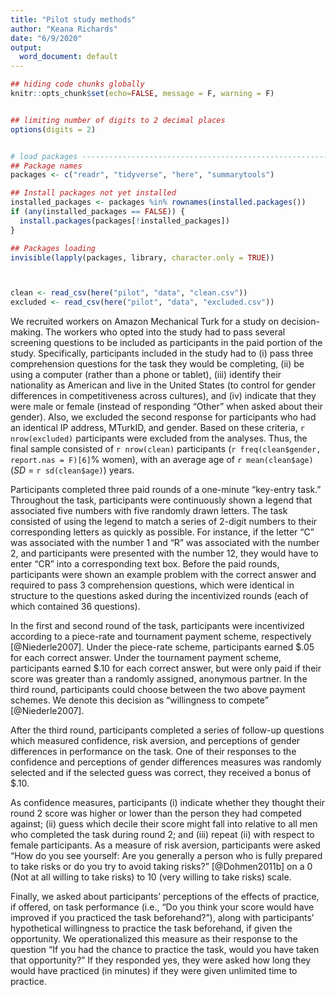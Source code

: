 ```yaml
---
title: "Pilot study methods"
author: "Keana Richards"
date: "6/9/2020"
output:
  word_document: default
---
```


```r

## hiding code chunks globally 
knitr::opts_chunk$set(echo=FALSE, message = F, warning = F)


## limiting number of digits to 2 decimal places
options(digits = 2)


# load packages -----------------------------------------------------------
## Package names
packages <- c("readr", "tidyverse", "here", "summarytools")

## Install packages not yet installed
installed_packages <- packages %in% rownames(installed.packages())
if (any(installed_packages == FALSE)) {
  install.packages(packages[!installed_packages])
}

## Packages loading
invisible(lapply(packages, library, character.only = TRUE))



clean <- read_csv(here("pilot", "data", "clean.csv"))
excluded <- read_csv(here("pilot", "data", "excluded.csv"))

```

We recruited workers on Amazon Mechanical Turk for a study on decision-making. The workers who opted into the study had to pass several screening questions to be included as participants in the paid portion of the study. Specifically, participants included in the study had to (i) pass three comprehension questions for the task they would be completing, (ii) be using a computer (rather than a phone or tablet), (iii) identify their nationality as American and live in the United States (to control for gender differences in competitiveness across cultures), and (iv) indicate that they were male or female (instead of responding "Other" when asked about their gender). Also, we excluded the second response for participants who had an identical IP address, MTurkID, and gender. Based on these criteria, `r nrow(excluded)` participants were excluded from the analyses. Thus, the final sample consisted of `r nrow(clean)` participants (`r freq(clean$gender, report.nas = F)[6]`% women), with an average age of `r mean(clean$age)` (*SD* = `r sd(clean$age)`) years. 

Participants completed three paid rounds of a one-minute “key-entry task.” Throughout the task, participants were continuously shown a legend that associated five numbers with five randomly drawn letters. The task consisted of using the legend to match a series of 2-digit numbers to their corresponding letters as quickly as possible. For instance, if the letter "C" was associated with the number 1 and "R" was associated with the number 2, and participants were presented with the number 12, they would have to enter "CR" into a corresponding text box. Before the paid rounds, participants were shown an example problem with the correct answer and required to pass 3 comprehension questions, which were identical in structure to the questions asked during the incentivized rounds (each of which contained 36 questions). 

In the first and second round of the task, participants were incentivized according to a piece-rate and tournament payment scheme, respectively [@Niederle2007]. Under the piece-rate scheme, participants earned \$.05 for each correct answer. Under the tournament payment scheme, participants earned \$.10 for each correct answer, but were only paid if their score was greater than a randomly assigned, anonymous partner. In the third round, participants could choose between the two above payment schemes. We denote this decision as "willingness to compete" [@Niederle2007]. 

After the third round, participants completed a series of follow-up questions which measured confidence, risk aversion, and perceptions of gender differences in performance on the task. One of their responses to the confidence and perceptions of gender differences measures was randomly selected and if the selected guess was correct, they received a bonus of \$.10. 

As confidence measures, participants (i) indicate whether they thought their round 2 score was higher or lower than the person they had competed against; (ii) guess which decile their score might fall into relative to all men who completed the task during round 2; and (iii) repeat (ii) with respect to female participants. As a measure of risk aversion, participants were asked "How do you see yourself: Are you generally a person who is fully prepared to take risks or do you try to avoid taking risks?" [@Dohmen2011b] on a 0 (Not at all willing to take risks) to 10 (very willing to take risks) scale. 

Finally, we asked about participants' perceptions of the effects of practice, if offered, on task performance (i.e., "Do you think your score would have improved if you practiced the task beforehand?"), along with participants' hypothetical willingness to practice the task beforehand, if given the opportunity. We operationalized this measure as their response to the question "If you had the chance to practice the task, would you have taken that opportunity?" If they responded yes, they were asked how long they would have practiced (in minutes) if they were given unlimited time to practice. 